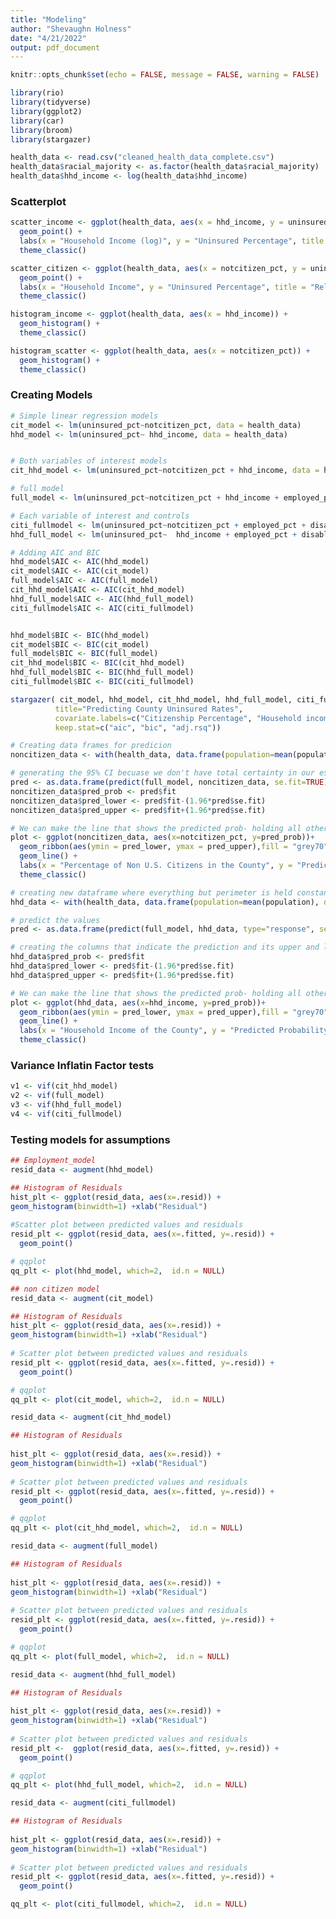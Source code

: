 ```yaml
---
title: "Modeling"
author: "Shevaughn Holness"
date: "4/21/2022"
output: pdf_document
---
```


```r
knitr::opts_chunk$set(echo = FALSE, message = FALSE, warning = FALSE)
```

```r
library(rio)
library(tidyverse)
library(ggplot2)
library(car)
library(broom)
library(stargazer)
```

```r
health_data <- read.csv("cleaned_health_data_complete.csv")
health_data$racial_majority <- as.factor(health_data$racial_majority)
health_data$hhd_income <- log(health_data$hhd_income)
```

### Scatterplot

```r
scatter_income <- ggplot(health_data, aes(x = hhd_income, y = uninsured_pct)) +
  geom_point() +
  labs(x = "Household Income (log)", y = "Uninsured Percentage", title = "Relationship between Household Income of a county and Uninsured Rates") +
  theme_classic()

scatter_citizen <- ggplot(health_data, aes(x = notcitizen_pct, y = uninsured_pct)) +
  geom_point() +
  labs(x = "Household Income", y = "Uninsured Percentage", title = "Relationship between Non US Citizen Percentage of a county and Uninsured Rates") +
  theme_classic() 

histogram_income <- ggplot(health_data, aes(x = hhd_income)) +
  geom_histogram() +
  theme_classic()

histogram_scatter <- ggplot(health_data, aes(x = notcitizen_pct)) +
  geom_histogram() +
  theme_classic()
```

### Creating Models
```r
# Simple linear regression models
cit_model <- lm(uninsured_pct~notcitizen_pct, data = health_data)
hhd_model <- lm(uninsured_pct~ hhd_income, data = health_data)


# Both variables of interest models
cit_hhd_model <- lm(uninsured_pct~notcitizen_pct + hhd_income, data = health_data)

# full model
full_model <- lm(uninsured_pct~notcitizen_pct + hhd_income + employed_pct + disabled_pct + married_pct + racial_majority, data = health_data)

# Each variable of interest and controls
citi_fullmodel <- lm(uninsured_pct~notcitizen_pct + employed_pct + disabled_pct + married_pct + racial_majority, data = health_data)
hhd_full_model <- lm(uninsured_pct~  hhd_income + employed_pct + disabled_pct + married_pct + racial_majority, data = health_data)

# Adding AIC and BIC
hhd_model$AIC <- AIC(hhd_model)
cit_model$AIC <- AIC(cit_model)
full_model$AIC <- AIC(full_model)
cit_hhd_model$AIC <- AIC(cit_hhd_model)
hhd_full_model$AIC <- AIC(hhd_full_model)
citi_fullmodel$AIC <- AIC(citi_fullmodel)


hhd_model$BIC <- BIC(hhd_model)
cit_model$BIC <- BIC(cit_model)
full_model$BIC <- BIC(full_model)
cit_hhd_model$BIC <- BIC(cit_hhd_model)
hhd_full_model$BIC <- BIC(hhd_full_model)
citi_fullmodel$BIC <- BIC(citi_fullmodel)
```

```r
stargazer( cit_model, hhd_model, cit_hhd_model, hhd_full_model, citi_fullmodel, full_model, type="latex", header=FALSE,
          title="Predicting County Uninsured Rates",
          covariate.labels=c("Citizenship Percentage", "Household income (log)" ,"Employment Percentage", "Disabled Percentage", "Marriage Percentage", "Racial Majority: Non-White"),
          keep.stat=c("aic", "bic", "adj.rsq"))
```

```r
# Creating data frames for predicion
noncitizen_data <- with(health_data, data.frame(population=mean(population), hhd_income = mean(hhd_income), disabled_pct = mean(disabled_pct), married_pct = mean(married_pct), employed_pct = mean(employed_pct), racial_majority = 'white', notcitizen_pct=0:15))

# generating the 95% CI becuase we don't have total certainty in our estimates
pred <- as.data.frame(predict(full_model, noncitizen_data, se.fit=TRUE))
noncitizen_data$pred_prob <- pred$fit
noncitizen_data$pred_lower <- pred$fit-(1.96*pred$se.fit)
noncitizen_data$pred_upper <- pred$fit+(1.96*pred$se.fit)

# We can make the line that shows the predicted prob- holding all other variables at mean value
plot <- ggplot(noncitizen_data, aes(x=notcitizen_pct, y=pred_prob))+
  geom_ribbon(aes(ymin = pred_lower, ymax = pred_upper),fill = "grey70")+
  geom_line() +
  labs(x = "Percentage of Non U.S. Citizens in the County", y = "Predicted Probability", title = "Relationship between U.S. Citizenship Percentage of a county and Uninsured Rates") +
  theme_classic()
```

```r
# creating new dataframe where everything but perimeter is held constant
hhd_data <- with(health_data, data.frame(population=mean(population), disabled_pct = mean(disabled_pct), married_pct = mean(married_pct), employed_pct = mean(employed_pct), racial_majority = 'white', notcitizen_pct=mean(notcitizen_pct), hhd_income = seq(from = 11, to = 14, length.out = 20)))

# predict the values
pred <- as.data.frame(predict(full_model, hhd_data, type="response", se.fit=TRUE))

# creating the columns that indicate the prediction and its upper and lower bounds
hhd_data$pred_prob <- pred$fit
hhd_data$pred_lower <- pred$fit-(1.96*pred$se.fit)
hhd_data$pred_upper <- pred$fit+(1.96*pred$se.fit)

# We can make the line that shows the predicted prob- holding all other variables at mean value
plot <- ggplot(hhd_data, aes(x=hhd_income, y=pred_prob))+
  geom_ribbon(aes(ymin = pred_lower, ymax = pred_upper),fill = "grey70")+
  geom_line() +
  labs(x = "Household Income of the County", y = "Predicted Probability", title = "Relationship between household of a county and Uninsured Rates") +
  theme_classic()
```





### Variance Inflatin Factor tests
```r
v1 <- vif(cit_hhd_model)
v2 <- vif(full_model)
v3 <- vif(hhd_full_model)
v4 <- vif(citi_fullmodel)
```

### Testing models for assumptions 

```r
## Employment_model
resid_data <- augment(hhd_model)

## Histogram of Residuals
hist_plt <- ggplot(resid_data, aes(x=.resid)) +
geom_histogram(binwidth=1) +xlab("Residual")
 
#Scatter plot between predicted values and residuals
resid_plt <- ggplot(resid_data, aes(x=.fitted, y=.resid)) +
  geom_point()

# qqplot
qq_plt <- plot(hhd_model, which=2,  id.n = NULL)
```

```r
## non citizen model
resid_data <- augment(cit_model)

## Histogram of Residuals
hist_plt <- ggplot(resid_data, aes(x=.resid)) +
geom_histogram(binwidth=1) +xlab("Residual")
 
# Scatter plot between predicted values and residuals
resid_plt <- ggplot(resid_data, aes(x=.fitted, y=.resid)) +
  geom_point()

# qqplot
qq_plt <- plot(cit_model, which=2,  id.n = NULL)
```
```r
resid_data <- augment(cit_hhd_model)

## Histogram of Residuals
 
hist_plt <- ggplot(resid_data, aes(x=.resid)) +
geom_histogram(binwidth=1) +xlab("Residual")
 
# Scatter plot between predicted values and residuals
resid_plt <- ggplot(resid_data, aes(x=.fitted, y=.resid)) +
  geom_point()

# qqplot
qq_plt <- plot(cit_hhd_model, which=2,  id.n = NULL)
```

```r
resid_data <- augment(full_model)

## Histogram of Residuals
 
hist_plt <- ggplot(resid_data, aes(x=.resid)) +
geom_histogram(binwidth=1) +xlab("Residual")
 
# Scatter plot between predicted values and residuals
resid_plt <- ggplot(resid_data, aes(x=.fitted, y=.resid)) +
  geom_point()

# qqplot
qq_plt <- plot(full_model, which=2,  id.n = NULL)
```
```r
resid_data <- augment(hhd_full_model)

## Histogram of Residuals
 
hist_plt <- ggplot(resid_data, aes(x=.resid)) +
geom_histogram(binwidth=1) +xlab("Residual")
 
# Scatter plot between predicted values and residuals
resid_plt <-  ggplot(resid_data, aes(x=.fitted, y=.resid)) +
  geom_point()

# qqplot
qq_plt <- plot(hhd_full_model, which=2,  id.n = NULL)
```

```r
resid_data <- augment(citi_fullmodel)

## Histogram of Residuals
 
hist_plt <- ggplot(resid_data, aes(x=.resid)) +
geom_histogram(binwidth=1) +xlab("Residual")
 
# Scatter plot between predicted values and residuals
resid_plt <- ggplot(resid_data, aes(x=.fitted, y=.resid)) +
  geom_point()

qq_plt <- plot(citi_fullmodel, which=2,  id.n = NULL)
```


